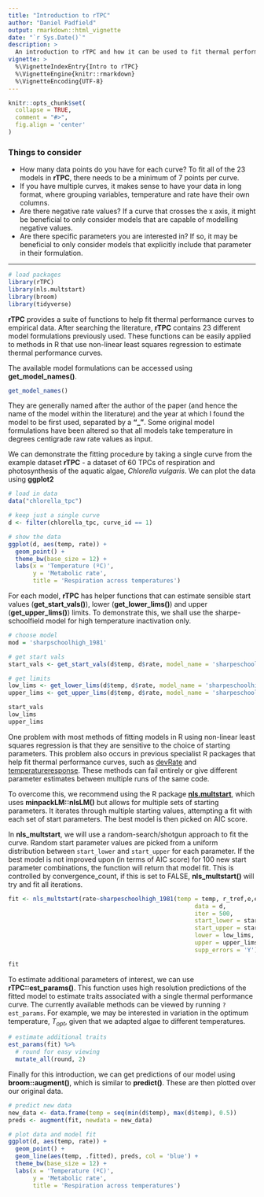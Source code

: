 ```yaml
---
title: "Introduction to rTPC"
author: "Daniel Padfield"
output: rmarkdown::html_vignette
date: "`r Sys.Date()`"
description: >
  An introduction to rTPC and how it can be used to fit thermal performance curves using nls.multstart.
vignette: >
  %\VignetteIndexEntry{Intro to rTPC}
  %\VignetteEngine{knitr::rmarkdown}
  %\VignetteEncoding{UTF-8}
---
```


```r
knitr::opts_chunk$set(
  collapse = TRUE,
  comment = "#>",
  fig.align = 'center'
)
```

### Things to consider

- How many data points do you have for each curve? To fit all of the 23 models in **rTPC**, there needs to be a minimum of 7 points per curve.
- If you have multiple curves, it makes sense to have your data in long format, where grouping variables, temperature and rate have their own columns.
- Are there negative rate values? If a curve that crosses the x axis, it might be beneficial to only consider models that are capable of modelling negative values.
- Are there specific parameters you are interested in? If so, it may be beneficial to only consider models that explicitly include that parameter in their formulation.

***

```r
# load packages
library(rTPC)
library(nls.multstart)
library(broom)
library(tidyverse)
```

__rTPC__ provides a suite of functions to help fit thermal performance curves to empirical data. After searching the literature, __rTPC__ contains 23 different model formulations previously used. These functions can be easily applied to methods in R that use non-linear least squares regression to estimate thermal performance curves.

The available model formulations can be accessed using __get_model_names()__.

```r
get_model_names()
```

They are generally named after the author of the paper (and hence the name of the model within the literature) and the year at which I found the model to be first used, separated by a __"\_"__. Some original model formulations have been altered so that all models take temperature in degrees centigrade raw rate values as input.

We can demonstrate the fitting procedure by taking a single curve from the example dataset **rTPC** - a dataset of 60 TPCs of respiration and photosynthesis of the aquatic algae, *Chlorella vulgaris*. We can plot the data using **ggplot2**

```r
# load in data
data("chlorella_tpc")

# keep just a single curve
d <- filter(chlorella_tpc, curve_id == 1)

# show the data
ggplot(d, aes(temp, rate)) +
  geom_point() +
  theme_bw(base_size = 12) +
  labs(x = 'Temperature (ºC)',
       y = 'Metabolic rate',
       title = 'Respiration across temperatures')

```
For each model, **rTPC** has helper functions that can estimate sensible start values (**get_start_vals()**), lower (**get_lower_lims()**) and upper (**get_upper_lims()**) limits. To demonstrate this, we shall use the sharpe-schoolfield model for high temperature inactivation only.

```r
# choose model
mod = 'sharpschoolhigh_1981'

# get start vals
start_vals <- get_start_vals(d$temp, d$rate, model_name = 'sharpeschoolhigh_1981')

# get limits
low_lims <- get_lower_lims(d$temp, d$rate, model_name = 'sharpeschoolhigh_1981')
upper_lims <- get_upper_lims(d$temp, d$rate, model_name = 'sharpeschoolhigh_1981')

start_vals
low_lims
upper_lims
```

One problem with most methods of fitting models in R using non-linear least squares regression is that they are sensitive to the choice of starting parameters. This problem also occurs in previous specialist R packages that help fit thermal performance curves, such as [devRate](https://github.com/frareb/devRate/) and [temperatureresponse](https://github.com/low-decarie/temperatureresponse). These methods can fail entirely or give different parameter estimates between multiple runs of the same code.

To overcome this, we recommend using the R package [**nls.multstart**](https://github.com/padpadpadpad/nls.multstart), which uses **minpackLM::nlsLM()** but allows for multiple sets of starting parameters. It iterates through multiple starting values, attempting a fit with each set of start parameters. The best model is then picked on AIC score.

In __nls_multstart__, we will use a random-search/shotgun approach to fit the curve. Random start parameter values are picked from a uniform distribution between `start_lower` and `start_upper` for each parameter. If the best model is not improved upon (in terms of AIC score) for 100 new start parameter combinations, the function will return that model fit. This is controlled by convergence_count, if this is set to FALSE, **nls_multstart()** will try and fit all iterations.

```r
fit <- nls_multstart(rate~sharpeschoolhigh_1981(temp = temp, r_tref,e,eh,th, tref = 15),
                                                     data = d,
                                                     iter = 500,
                                                     start_lower = start_vals - 10,
                                                     start_upper = start_vals + 10,
                                                     lower = low_lims,
                                                     upper = upper_lims,
                                                     supp_errors = 'Y')

fit
```

To estimate additional parameters of interest, we can use **rTPC::est_params()**. This function uses high resolution predictions of the fitted model to estimate traits associated with a single thermal performance curve. The currently available  methods can be viewed by running `?est_params`. For example, we may be interested in variation in the optimum temperature, $T_{opt}$, given that we adapted algae to different temperatures.

```r
# estimate additional traits
est_params(fit) %>%
  # round for easy viewing
  mutate_all(round, 2)

```

Finally for this introduction, we can get predictions of our model using **broom::augment()**, which is similar to **predict()**. These are then plotted over our original data.

```r
# predict new data
new_data <- data.frame(temp = seq(min(d$temp), max(d$temp), 0.5))
preds <- augment(fit, newdata = new_data)

# plot data and model fit
ggplot(d, aes(temp, rate)) +
  geom_point() +
  geom_line(aes(temp, .fitted), preds, col = 'blue') +
  theme_bw(base_size = 12) +
  labs(x = 'Temperature (ºC)',
       y = 'Metabolic rate',
       title = 'Respiration across temperatures')

```

